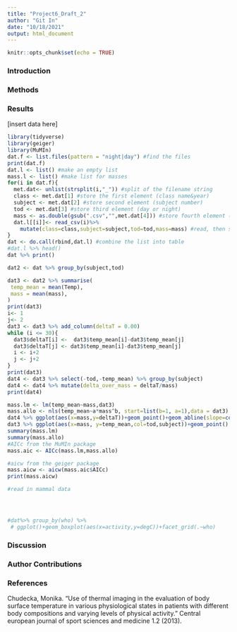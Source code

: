 ```yaml
---
title: "Project6_Draft_2"
author: "Git In"
date: "10/18/2021"
output: html_document
---
```


```r
knitr::opts_chunk$set(echo = TRUE)
```

### Introduction

### Methods

### Results

[insert data here]

```r
library(tidyverse)
library(geiger)
library(MuMIn)
dat.f <- list.files(pattern = "night|day") #find the files
print(dat.f)
dat.l <- list() #make an empty list
mass.l <- list() #make list for masses
for(i in dat.f){
  met.dat<- unlist(strsplit(i,"_")) #split of the filename string
  class <- met.dat[1] #store the first element (class name&year)
  subject <- met.dat[2] #store second element (subject number)
  tod <- met.dat[3] #store third element (day or night)
  mass <- as.double(gsub(".csv","",met.dat[4])) #store fourth element (mass), dropping .csv with gsub
  dat.l[[i]]<- read_csv(i)%>%
    mutate(class=class,subject=subject,tod=tod,mass=mass) #read, then store data with additional columns of metada in list as position unique to i
}
dat <- do.call(rbind,dat.l) #combine the list into table
#dat.l %>% head()
dat %>% print()

dat2 <- dat %>% group_by(subject,tod)

dat3 <- dat2 %>% summarise(
 temp_mean = mean(Temp),
 mass = mean(mass),
)
print(dat3)
i<- 1
j<- 2
dat3 <- dat3 %>% add_column(deltaT = 0.00)
while (i <= 30){
  dat3$deltaT[i] <-  dat3$temp_mean[i]-dat3$temp_mean[j]
  dat3$deltaT[j] <- dat3$temp_mean[i]-dat3$temp_mean[j]
  i <- i+2
  j <- j+2
}
print(dat3)
dat4 <- dat3 %>% select(-tod,-temp_mean) %>% group_by(subject)
dat4 <- dat4 %>% mutate(delta_over_mass = deltaT/mass)
print(dat4)

mass.lm <- lm(temp_mean~mass,dat3)
mass.allo <- nls(temp_mean~a*mass^b, start=list(b=1, a=1),data = dat3)
dat4 %>% ggplot(aes(x=mass,y=deltaT))+geom_point()+geom_abline(slope=coef(mass.lm)[2],intercept=coef(mass.lm)[1],col="blue")
dat3 %>% ggplot(aes(x=mass, y=temp_mean,col=tod,subject))+geom_point()
summary(mass.lm)
summary(mass.allo)
#AICc from the MuMIn package
mass.aic <- AICc(mass.lm,mass.allo)

#aicw from the geiger package
mass.aicw <- aicw(mass.aic$AICc)
print(mass.aicw)

#read in mammal data




#dat%>% group_by(who) %>%
 # ggplot()+geom_boxplot(aes(x=activity,y=degC))+facet_grid(.~who)
```

### Discussion

### Author Contributions

### References
Chudecka, Monika. "Use of thermal imaging in the evaluation of body surface temperature in various physiological states in patients with different body compositions and varying levels of physical activity." Central european journal of sport sciences and medicine 1.2 (2013).

